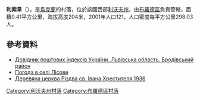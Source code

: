 {{coord|50|13|43|N|25|3|1|E|scale:100000|display=title}}

'''利索韋'''（{{lang-uk|Лісове}}），是[[烏克蘭|烏克蘭]]的村落，位於該國西部[[利沃夫州|利沃夫州]]，由[[布羅德區|布羅德區]]負責管轄，面積0.41平方公里，海拔高度204米，2001年人口121，人口密度每平方公里298.03人。

==參考資料==
*[http://www.uaidx.com/13/281/index Довідник поштових індексів України. Львівська область. Бродівський район]{{Wayback|url=http://www.uaidx.com/13/281/index |date=20160202002802 }}
* [http://weather.in.ua/ua/l'vovskaja/13648 Погода в селі Лісове] {{Wayback|url=http://weather.in.ua/ua/l'vovskaja/13648 |date=20160303175030 }}
* [http://decerkva.org.ua/lisove.html Деревяна церква Різдва св. Івана Хрестителя 1936] {{Wayback|url=http://decerkva.org.ua/lisove.html |date=20200612220321 }}

{{DEFAULTSORT:Лісове}}
[[Category:利沃夫州村落|Category:利沃夫州村落]]
[[Category:布羅德區村落|Category:布羅德區村落]]


{{Lviv-geo-stub}}